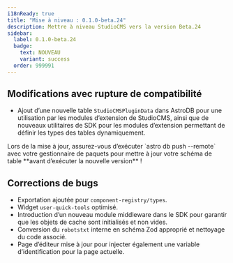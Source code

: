 ```yaml
---
i18nReady: true
title: "Mise à niveau : 0.1.0-beta.24"
description: Mettre à niveau StudioCMS vers la version Beta.24
sidebar:
  label: 0.1.0-beta.24
  badge:
    text: NOUVEAU
    variant: success
  order: 999991
---
```



<QuickUpdate />

## Modifications avec rupture de compatibilité

- Ajout d’une nouvelle table `StudioCMSPluginData` dans AstroDB pour une utilisation par les modules d’extension de StudioCMS, ainsi que de nouveaux utilitaires de SDK pour les modules d’extension permettant de définir les types des tables dynamiquement.

<Aside>
Lors de la mise à jour, assurez-vous d’exécuter `astro db push --remote` avec votre gestionnaire de paquets pour mettre à jour votre schéma de table **avant d’exécuter la nouvelle version** !
</Aside>

## Corrections de bugs

- Exportation ajoutée pour `component-registry/types`.
- Widget `user-quick-tools` optimisé.
- Introduction d’un nouveau module middleware dans le SDK pour garantir que les objets de cache sont initialisés et non vides.
- Conversion du `robotstxt` interne en schéma Zod approprié et nettoyage du code associé.
- Page d’éditeur mise à jour pour injecter également une variable d’identification pour la page actuelle.
